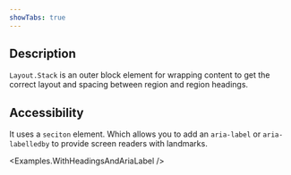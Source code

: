 ```yaml
---
showTabs: true
---
```



## Description

`Layout.Stack` is an outer block element for wrapping content to get the correct layout and spacing between region and region headings.

## Accessibility

It uses a `seciton` element. Which allows you to add an `aria-label` or `aria-labelledby` to provide screen readers with landmarks.

<Examples.WithHeadingsAndAriaLabel />
